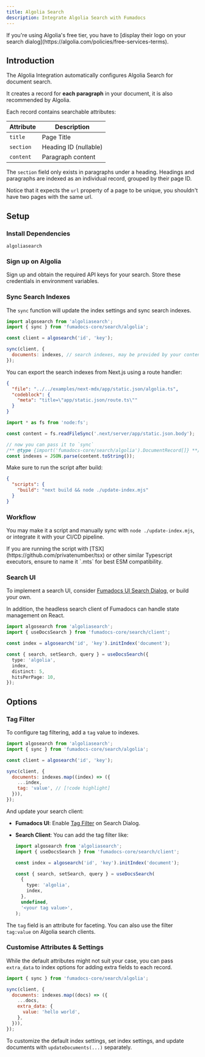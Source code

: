 ```yaml
---
title: Algolia Search
description: Integrate Algolia Search with Fumadocs
---
```


<Callout title="Notice">
  If you're using Algolia's free tier, you have to [display their logo on your
  search dialog](https://algolia.com/policies/free-services-terms).
</Callout>

## Introduction

The Algolia Integration automatically configures Algolia Search for document search.

It creates a record for **each paragraph** in your document, it is also recommended by Algolia.

Each record contains searchable attributes:

| Attribute | Description           |
| --------- | --------------------- |
| `title`   | Page Title            |
| `section` | Heading ID (nullable) |
| `content` | Paragraph content     |

The `section` field only exists in paragraphs under a heading. Headings and
paragraphs are indexed as an individual record, grouped by their page ID.

Notice that it expects the `url` property of a page to be unique, you shouldn't have two pages with the same
url.

## Setup

### Install Dependencies

```package-install
algoliasearch
```

### Sign up on Algolia

Sign up and obtain the required API keys for your search. Store these
credentials in environment variables.

### Sync Search Indexes

The `sync` function will update the index settings and sync search indexes.

```js title="update-index.mjs"
import algosearch from 'algoliasearch';
import { sync } from 'fumadocs-core/search/algolia';

const client = algosearch('id', 'key');

sync(client, {
  documents: indexes, // search indexes, may be provided by your content source [!code highlight]
});
```

You can export the search indexes from Next.js using a route handler:

```json doc-gen:file
{
  "file": "../../examples/next-mdx/app/static.json/algolia.ts",
  "codeblock": {
    "meta": "title=\"app/static.json/route.ts\""
  }
}
```

```js title="update-index.mjs"
import * as fs from 'node:fs';

const content = fs.readFileSync('.next/server/app/static.json.body');

// now you can pass it to `sync`
/** @type {import('fumadocs-core/search/algolia').DocumentRecord[]} **/
const indexes = JSON.parse(content.toString());
```

Make sure to run the script after build:

```json title="package.json"
{
  "scripts": {
    "build": "next build && node ./update-index.mjs"
  }
}
```

### Workflow

You may make it a script and manually sync with `node ./update-index.mjs`, or
integrate it with your CI/CD pipeline.

<Callout type="warn" title="Typescript Usage">
  If you are running the script with [TSX](https://github.com/privatenumber/tsx)
  or other similar Typescript executors, ensure to name it `.mts` for best ESM
  compatibility.
</Callout>

### Search UI

To implement a search UI, consider [Fumadocs UI Search Dialog](/docs/ui/search#algolia), or build your own.

In addition, the headless search client of Fumadocs can handle state management on React.

```ts
import algosearch from 'algoliasearch';
import { useDocsSearch } from 'fumadocs-core/search/client';

const index = algosearch('id', 'key').initIndex('document');

const { search, setSearch, query } = useDocsSearch({
  type: 'algolia',
  index,
  distinct: 5,
  hitsPerPage: 10,
});
```

## Options

### Tag Filter

To configure tag filtering, add a `tag` value to indexes.

```js
import algosearch from 'algoliasearch';
import { sync } from 'fumadocs-core/search/algolia';

const client = algosearch('id', 'key');

sync(client, {
  documents: indexes.map((index) => ({
    ...index,
    tag: 'value', // [!code highlight]
  })),
});
```

And update your search client:

- **Fumadocs UI**: Enable [Tag Filter](/docs/ui/search#tag-filter-1) on Search Dialog.
- **Search Client**: You can add the tag filter like:

  ```ts
  import algosearch from 'algoliasearch';
  import { useDocsSearch } from 'fumadocs-core/search/client';

  const index = algosearch('id', 'key').initIndex('document');

  const { search, setSearch, query } = useDocsSearch(
    {
      type: 'algolia',
      index,
    },
    undefined,
    '<your tag value>',
  );
  ```

The `tag` field is an attribute for faceting. You can also use the filter `tag:value` on Algolia search clients.

### Customise Attributes & Settings

While the default attributes might not suit your case, you can pass `extra_data`
to index options for adding extra fields to each record.

```js
import { sync } from 'fumadocs-core/search/algolia';

sync(client, {
  documents: indexes.map((docs) => ({
    ...docs,
    extra_data: {
      value: 'hello world',
    },
  })),
});
```

To customize the default index settings, set index settings, and update
documents with `updateDocuments(...)` separately.
